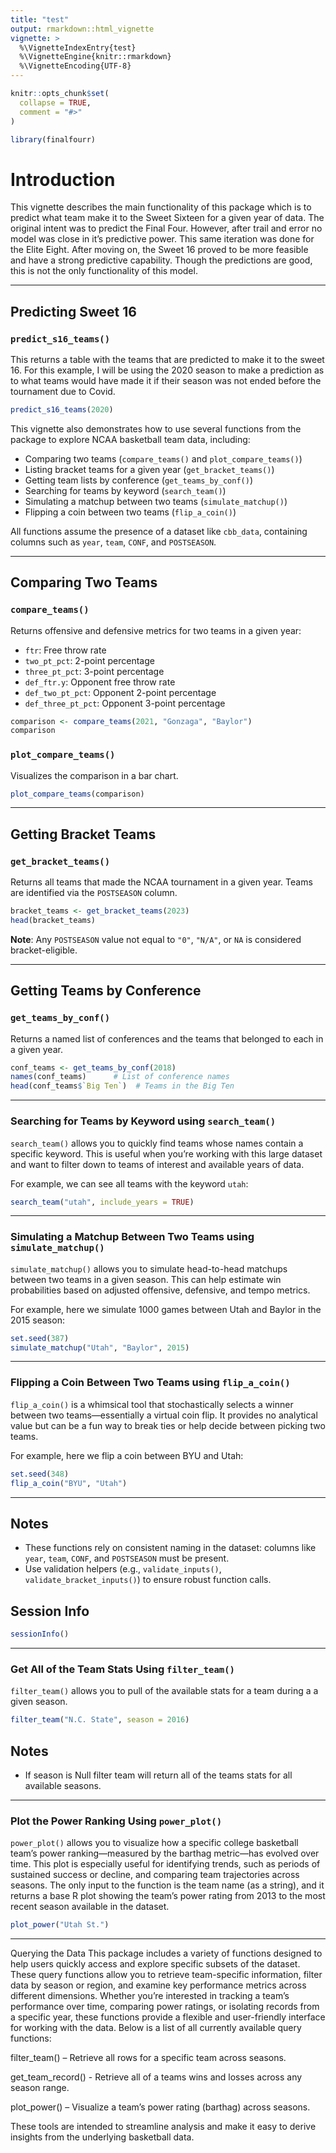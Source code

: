 ```yaml
---
title: "test"
output: rmarkdown::html_vignette
vignette: >
  %\VignetteIndexEntry{test}
  %\VignetteEngine{knitr::rmarkdown}
  %\VignetteEncoding{UTF-8}
---
```


```r
knitr::opts_chunk$set(
  collapse = TRUE,
  comment = "#>"
)
```

```r
library(finalfourr)
```

# Introduction

This vignette describes the main functionality of this package which is to 
predict what team make it to the Sweet Sixteen for a given year of data. The original
intent was to  predict the Final Four. However, after trail and error no model 
was close in it's predictive power. This same iteration was done for the Elite 
Eight. After moving on, the Sweet 16 proved to be more feasible and have a strong
predictive capability. Though the predictions are good, this is not the only 
functionality of this model.

---

## Predicting Sweet 16

### `predict_s16_teams()`

This returns a table with the teams that are predicted to make it to the sweet 
16. For this example, I will be using the 2020 season to make a prediction as to
what teams would have made it if their season was not ended before the tournament
due to Covid. 

```r
predict_s16_teams(2020)
```


This vignette also demonstrates how to use several functions from the package to 
explore NCAA basketball team data, including:

- Comparing two teams (`compare_teams()` and `plot_compare_teams()`)
- Listing bracket teams for a given year (`get_bracket_teams()`)
- Getting team lists by conference (`get_teams_by_conf()`)
- Searching for teams by keyword (`search_team()`)
- Simulating a matchup between two teams (`simulate_matchup()`)
- Flipping a coin between two teams (`flip_a_coin()`)

All functions assume the presence of a dataset like `cbb_data`, containing 
columns such as `year`, `team`, `CONF`, and `POSTSEASON`.

--- 


## Comparing Two Teams

### `compare_teams()`

Returns offensive and defensive metrics for two teams in a given year:

- `ftr`: Free throw rate  
- `two_pt_pct`: 2-point percentage  
- `three_pt_pct`: 3-point percentage  
- `def_ftr.y`: Opponent free throw rate  
- `def_two_pt_pct`: Opponent 2-point percentage  
- `def_three_pt_pct`: Opponent 3-point percentage

```r
comparison <- compare_teams(2021, "Gonzaga", "Baylor")
comparison
```

### `plot_compare_teams()`

Visualizes the comparison in a bar chart.

```r
plot_compare_teams(comparison)
```

---

## Getting Bracket Teams

### `get_bracket_teams()`

Returns all teams that made the NCAA tournament in a given year. Teams are 
identified via the `POSTSEASON` column.

```r
bracket_teams <- get_bracket_teams(2023)
head(bracket_teams)
```

**Note**: Any `POSTSEASON` value not equal to `"0"`, `"N/A"`, or `NA` is 
considered bracket-eligible.

---

## Getting Teams by Conference

### `get_teams_by_conf()`

Returns a named list of conferences and the teams that belonged to each in a
given year.

```r
conf_teams <- get_teams_by_conf(2018)
names(conf_teams)      # List of conference names
head(conf_teams$`Big Ten`)  # Teams in the Big Ten
```

---

### Searching for Teams by Keyword using `search_team()`

`search_team()` allows you to quickly find teams whose names contain a specific
keyword. This is useful when you're working with this large dataset and want to 
filter down to teams of interest and available years of data.

For example, we can see all teams with the keyword `utah`:

```r
search_team("utah", include_years = TRUE)
```

---

### Simulating a Matchup Between Two Teams using `simulate_matchup()`

`simulate_matchup()` allows you to simulate head-to-head matchups between two 
teams in a given season. This can help estimate win probabilities based on 
adjusted offensive, defensive, and tempo metrics.

For example, here we simulate 1000 games between Utah and Baylor in the 2015 
season:

```r
set.seed(387)
simulate_matchup("Utah", "Baylor", 2015)
```

---

### Flipping a Coin Between Two Teams using `flip_a_coin()`

`flip_a_coin()` is a whimsical tool that stochastically selects a winner 
between two teams—essentially a virtual coin flip. It provides no analytical 
value but can be a fun way to break ties or help decide between picking two 
teams.

For example, here we flip a coin between BYU and Utah:

```r
set.seed(348)
flip_a_coin("BYU", "Utah")
```

---

## Notes

- These functions rely on consistent naming in the dataset: columns like `year`,
`team`, `CONF`, and `POSTSEASON` must be present.
- Use validation helpers 
(e.g., `validate_inputs()`, `validate_bracket_inputs()`) to ensure robust 
function calls.

## Session Info

```r
sessionInfo()
```

---

### Get All of the Team Stats Using `filter_team()`

`filter_team()` allows you to pull of the available stats for a team during a 
a given season. 

```r
filter_team("N.C. State", season = 2016)
```

## Notes
- If season is Null filter team will return all of the teams stats for all 
available seasons. 

---

### Plot the Power Ranking Using `power_plot()`

`power_plot()` allows you to visualize how a specific college basketball team's 
power ranking—measured by the barthag metric—has evolved over time. This plot is especially useful for identifying trends, such as periods of sustained success 
or decline, and  comparing team trajectories across seasons. The only input to 
the function is  the team name (as a string), and it returns a base R plot 
showing the team's power rating from 2013 to the most recent season available 
in the dataset.

```r
plot_power("Utah St.")
```

---

Querying the Data
This package includes a variety of functions designed to help users quickly 
access and explore specific subsets of the dataset. These query functions allow 
you to retrieve team-specific information, filter data by season or region, and 
examine key performance metrics across different dimensions. Whether you're 
interested in tracking a team's performance over time, comparing power ratings,
or isolating records from a specific year, these functions provide a flexible 
and user-friendly interface for working with the data. Below is a list of all 
currently available query functions:

filter_team() – Retrieve all rows for a specific team across seasons.

get_team_record() - Retrieve all of a teams wins and losses across any season 
range. 

plot_power() – Visualize a team's power rating (barthag) across seasons.

These tools are intended to streamline analysis and make it easy to derive 
insights from the underlying basketball data.

